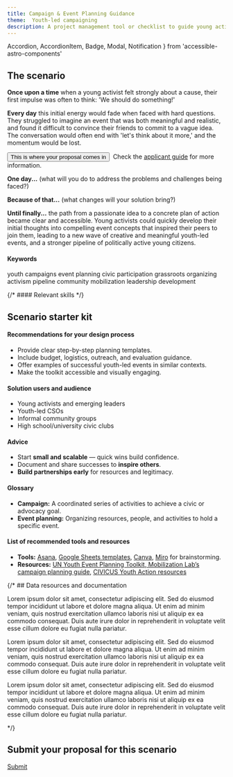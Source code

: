 ```yaml
---
title: Campaign & Event Planning Guidance
theme:  Youth-led campaigning
description: A project management tool or checklist to guide young activists through the process of planning and facilitating a successful event.
---
```


  Accordion,
  AccordionItem,
  Badge,
  Modal,
  Notification
} from 'accessible-astro-components'

## The scenario
**Once upon a time** when a young activist felt strongly about a cause, their first impulse was often to think: 'We should do something!'

**Every day** this initial energy would fade when faced with hard questions. They struggled to imagine an event that was both meaningful and realistic, and found it difficult to convince their friends to commit to a vague idea. The conversation would often end with 'let's think about it more,' and the momentum would be lost.

<button id="modal1-trigger" class="button">This is where your proposal comes in</button>&nbsp;
<Modal triggerId="modal1-trigger" title="What's expected of my proposal?">
  Check the [applicant guide](../../#applicant-guide) for more information.
</Modal>

**One day...** (what will you do to address the problems and challenges being faced?)

**Because of that...** (what changes will your solution bring?)

**Until finally...** the path from a passionate idea to a concrete plan of action became clear and accessible. Young activists could quickly develop their initial thoughts into compelling event concepts that inspired their peers to join them, leading to a new wave of creative and meaningful youth-led events, and a stronger pipeline of politically active young citizens.

#### Keywords
<Badge type="info">youth campaigns</Badge> <Badge type="info">event planning</Badge> <Badge type="info">civic participation</Badge> <Badge type="info">grassroots organizing</Badge> <Badge type="info">activism pipeline</Badge> <Badge type="info">community mobilization</Badge> <Badge type="info">leadership development</Badge>

{/* #### Relevant skills
<span class="button has-icon"><Icon name="lucide:code-xml" /></span> */}

<BreakoutImage src="/scenarios/scenario-image-3.png" />

## Scenario starter kit
#### Recommendations for your design process 
- Provide clear step-by-step planning templates.
- Include budget, logistics, outreach, and evaluation guidance.
- Offer examples of successful youth-led events in similar contexts.
- Make the toolkit accessible and visually engaging.

#### Solution users and audience
- Young activists and emerging leaders
- Youth-led CSOs
- Informal community groups
- High school/university civic clubs

#### Advice
- Start **small and scalable** — quick wins build confidence.
- Document and share successes to **inspire others**.
- **Build partnerships early** for resources and legitimacy.

#### Glossary
- **Campaign:** A coordinated series of activities to achieve a civic or advocacy goal.
- **Event planning:** Organizing resources, people, and activities to hold a specific event.

#### List of recommended tools and resources
- **Tools:** [Asana](https://asana.com/), [Google Sheets templates](https://workspace.google.com/products/sheets/), [Canva](https://www.canva.com/), [Miro](https://miro.com/signup/) for brainstorming.
- **Resources:** [UN Youth Event Planning Toolkit](https://www.un.org/development/desa/youth/what-we-do/what-can-you-do/toolkits.html),[ Mobilization Lab’s campaign planning guide](https://mobilisationlab.org/training-coaching/campaign-accelerator-training/resources/),
[CIVICUS Youth Action resources](https://www.civicus.org/index.php/media-center/resources/toolkits/civicus-resources/toolkits-yal-toolbox)


{/* ## Data resources and documentation
<Accordion>
  <AccordionItem variant="chevron" title="Resource 1" >
    <p>
      Lorem ipsum dolor sit amet, consectetur adipiscing elit. Sed do eiusmod tempor incididunt ut labore et dolore magna aliqua. Ut enim ad minim veniam, quis nostrud exercitation ullamco laboris nisi ut aliquip ex ea commodo consequat. Duis aute irure dolor in reprehenderit in voluptate velit esse cillum dolore eu fugiat nulla pariatur.
    </p>
  </AccordionItem>
  <AccordionItem variant="chevron" title="Resource 2">
    <p>
      Lorem ipsum dolor sit amet, consectetur adipiscing elit. Sed do eiusmod tempor incididunt ut labore et dolore magna aliqua. Ut enim ad minim veniam, quis nostrud exercitation ullamco laboris nisi ut aliquip ex ea commodo consequat. Duis aute irure dolor in reprehenderit in voluptate velit esse cillum dolore eu fugiat nulla pariatur.
    </p>
  </AccordionItem>
  <AccordionItem variant="chevron" title="Resource 3">
    <p>
      Lorem ipsum dolor sit amet, consectetur adipiscing elit. Sed do eiusmod tempor incididunt ut labore et dolore magna aliqua. Ut enim ad minim veniam, quis nostrud exercitation ullamco laboris nisi ut aliquip ex ea commodo consequat. Duis aute irure dolor in reprehenderit in voluptate velit esse cillum dolore eu fugiat nulla pariatur.
    </p>
  </AccordionItem>
</Accordion> */}

## Submit your proposal for this scenario

<a href="#" class="text-center text-2xl button has-icon">
  Submit
  <Icon name="lucide:arrow-right" />
</a>
